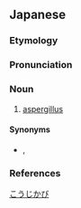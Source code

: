 ==Japanese==
{{wikipedia|lang=ja}}
{{ja-kanjitab|こうじかび|yomi=k}}

===Etymology===
{{affix|sort=こうじかび|ja|麴|tr1=kōji|t1=malt|黴|tr2=kabi|t2=mould}}

===Pronunciation===
{{ja-pron|yomi=k|こうじかび|acc=3|acc_ref=DJR}}

===Noun===
{{ja-noun|こうじかび|コウジカビ|hhira=かうじかび}}

# [[aspergillus]]

====Synonyms====
* {{ja-r|麹菌|きくきん}}, {{ja-r|アスペルギルス}}

===References===
<references/>

[[Category:ja:Fungi|こうじかび]]